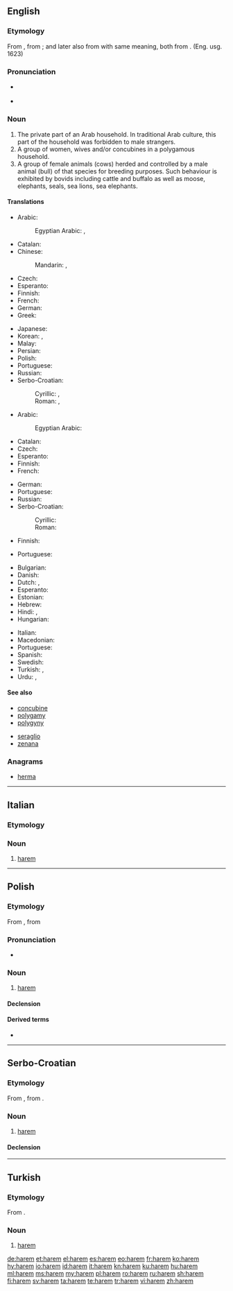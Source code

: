 {{also|hárem|harém|Harem}}
==English==
{{wikipedia}}

===Etymology===
From {{etyl|tr|en}} {{term|harem|lang=tr}}, from {{etyl|ar|en}} {{term|حرم||something prohibited; sanctuary, women|lang=ar|sc=Arab|tr=ḥaram}}; and later also from {{term|حريم|tr=ḥarīm|lang=ar}} with same meaning, both from {{term|حرم|tr=ḥaruma||be forbidden or unlawful|lang=ar}}.  (Eng. usg. 1623)

===Pronunciation===
* {{a|RP}} {{IPA|/ˈhɛərəm/|lang=en}}
* {{audio-pron|en-us-harem.ogg|ipa=/ˈhɛrəm/|lang=en|country=us}}
{{rfap|UK|lang=en}}

===Noun===
{{en-noun}}

# The private part of an Arab household. In traditional Arab culture, this part of the household was forbidden to male strangers.
# A group of women, wives and/or concubines in a polygamous household.
# A group of female animals (cows) herded and controlled by a male animal (bull) of that species for breeding purposes. Such behaviour is exhibited by bovids including cattle and buffalo as well as moose, elephants, seals, sea lions, sea elephants.

====Translations====
{{trans-top|the private part of an Arab household}}
* Arabic: {{t|ar|حَريم|tr=Hariim|m}}
*: Egyptian Arabic: {{t|arz|الحريم|m|tr=el ḥariim|sc=Arab}}, {{t|arz|حرملك|m|tr=ḥaramlek|sc=Arab}}
* Catalan: {{t|ca|harem|m}}
* Chinese:
*: Mandarin: {{t+|cmn|後宮|sc=Hani}}, {{t+|cmn|后宫|tr=hòugōng|sc=Hani}}
* Czech: {{t|cs|harém|m}}
* Esperanto: {{t|eo|haremo}}
* Finnish: {{t+|fi|haaremi}}
* French: {{t+|fr|harem|m}}
* German: {{t+|de|Harem|m}}
* Greek: {{t+|el|χαρέμι|tr=karémi|n}}
{{trans-mid}}
* Japanese: {{t|ja|ハーレム|tr=hāremu|sc=Jpan}}
* Korean: {{t|ko|하렘|sc=Kore}}, {{t+|ko|후궁|sc=Kore}}
* Malay: {{t|ms|haram}}
* Persian: {{t+|fa|حریم|tr=harim|sc=fa-Arab}}
* Polish: {{t+|pl|harem|m}}
* Portuguese: {{t+|pt|harém|m}}
* Russian: {{t+|ru|гарем|m|tr=garém|sc=Cyrl}}
* Serbo-Croatian:
*: Cyrillic: {{t|sh|харем|m|sc=Cyrl}}, {{t|sh|харемлук|m|sc=Cyrl}}
*: Roman: {{t|sh|harem|m}}, {{t|sh|haremluk|m}}
{{trans-bottom}}

{{trans-top|group of women in a polygamous household}}
* Arabic: {{t|ar|حَريم|tr=Hariim|m}}
*: Egyptian Arabic: {{t|arz|حريم|m|tr=ḥariim|sc=Arab}}
* Catalan: {{t|ca|harem|m}}
* Czech: {{t|cs|harém|m}}
* Esperanto: {{t|eo|haremo}}
* Finnish: {{t+|fi|haaremi}}
* French: {{t+|fr|harem|m}}
{{trans-mid}}
* German: {{t+|de|Harem|m}}
* Portuguese: {{t+|pt|harém|m}}
* Russian: {{t+|ru|гарем|m|tr=garém|sc=Cyrl}}
* Serbo-Croatian:
*: Cyrillic: {{t|sh|харем|m|sc=Cyrl}}
*: Roman: {{t|sh|harem|m}}
{{trans-bottom}}

{{trans-top|group of female animals (cows) herded and controlled by a male}}
* Finnish: {{t+|fi|haaremi}}
{{trans-mid}}
* Portuguese: {{t+|pt|harém|m}}
{{trans-bottom}}

{{checktrans-top}}
* Bulgarian: {{t-check|bg|харем|m}}
* Danish: {{t-check|da|harem}}
* Dutch: {{t-check|nl|harem|m}}, {{t-check|nl|vrouwenverblijf}}
* Esperanto: {{t-check|eo|haremo}}
* Estonian: {{t-check|et|haarem}}
* Hebrew: {{t-check|he|הרמון}} {{rftranslit|he}}
* Hindi: {{t-check|hi|महल-सरा|f|tr=mahal-sarā|sc=Deva}}, {{t-check|hi|हरम-सरा|f|tr=haram-sarā|sc=Deva}}
* Hungarian: {{t+check|hu|hárem}}
{{trans-mid}}
* Italian: {{t+check|it|harem}}
* Macedonian: {{t-check|mk|харем|m|tr=hárem}}
* Portuguese: {{t+check|pt|harém|m}}
* Spanish: {{t+check|es|harén|m}}
* Swedish: {{t+check|sv|harem|n}}
* Turkish: {{t+check|tr|harem}}, {{t+check|tr|haremlik}}
* Urdu: {{t-check|ur|محل سرا|f|tr=mahal-sarā|sc=ur-Arab}}, {{t-check|ur|حرم سرا|f|tr=haram-sarā|sc=ur-Arab}}
{{trans-bottom}}

====See also====
{{top2}}
* [[concubine]]
* [[polygamy]]
* [[polygyny]]
{{mid2}}
* [[seraglio]]
* [[zenana]]
{{bottom}}

===Anagrams===
* [[herma#English|herma]]

----

==Italian==

===Etymology===
{{etyl|tr|it}}

===Noun===
{{head|it|noun|g=m|invariable}}

# [[#English|harem]]

----

==Polish==
{{wikipedia|lang=pl}}

===Etymology===
From {{etyl|tr|pl}} {{term|harem|lang=tr}}, from {{etyl|ar|pl}} {{term|حرم|lang=ar|sc=Arab|tr=ḥaram}}

===Pronunciation===
* {{audio|Pl-harem.ogg|Audio|lang=pl}}

===Noun===
{{pl-noun|m}}

# [[#English|harem]]

====Declension====
{{pl-decl-noun
|harem|haremy
|haremu|haremów
|haremowi|haremom
|harem|haremy
|haremem|haremami
|haremie|haremach
|haremie|haremy
}}

====Derived terms====
* {{l|pl|haremowy}}

----

==Serbo-Croatian==

===Etymology===
From {{etyl|ota|sh}} {{term|حرم|tr=harem|sc=ota-Arab|lang=ota}}, from {{etyl|ar|sh}} {{term|حرم|lang=ar|sc=Arab|tr=ḥaram}}.

===Noun===
{{sh-noun|g=m|head=hárem|r|харем|ха́рем}}

# [[#English|harem]]

====Declension====
{{sh-decl-noun
|harem|haremi
|harema|harema
|haremu|haremima
|harem|hareme
|hareme|haremi
|haremu|haremima
|haremom|haremima
}}

----

==Turkish==

===Etymology===
From {{etyl|ar|tr}} {{term|حرم|lang=ar|sc=Arab|tr=ḥaram}}.

===Noun===
{{head|tr|noun}}

# [[#English|harem]]

[[de:harem]]
[[et:harem]]
[[el:harem]]
[[es:harem]]
[[eo:harem]]
[[fr:harem]]
[[ko:harem]]
[[hy:harem]]
[[io:harem]]
[[id:harem]]
[[it:harem]]
[[kn:harem]]
[[ku:harem]]
[[hu:harem]]
[[ml:harem]]
[[ms:harem]]
[[my:harem]]
[[pl:harem]]
[[ro:harem]]
[[ru:harem]]
[[sh:harem]]
[[fi:harem]]
[[sv:harem]]
[[ta:harem]]
[[te:harem]]
[[tr:harem]]
[[vi:harem]]
[[zh:harem]]